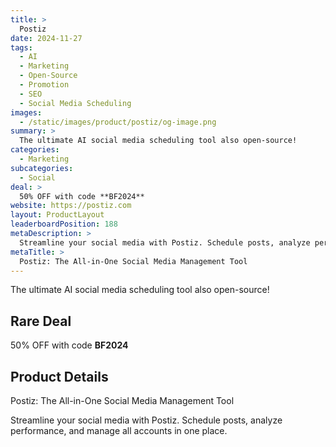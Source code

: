```yaml
---
title: >
  Postiz
date: 2024-11-27
tags:
  - AI
  - Marketing
  - Open-Source
  - Promotion
  - SEO
  - Social Media Scheduling
images:
  - /static/images/product/postiz/og-image.png
summary: >
  The ultimate AI social media scheduling tool also open-source!
categories:
  - Marketing
subcategories:
  - Social
deal: >
  50% OFF with code **BF2024**
website: https://postiz.com
layout: ProductLayout
leaderboardPosition: 188
metaDescription: >
  Streamline your social media with Postiz. Schedule posts, analyze performance, and manage all accounts in one place.
metaTitle: >
  Postiz: The All-in-One Social Media Management Tool
---
```

The ultimate AI social media scheduling tool also open-source!

## Rare Deal

50% OFF with code **BF2024**

## Product Details

Postiz: The All-in-One Social Media Management Tool

Streamline your social media with Postiz. Schedule posts, analyze performance, and manage all accounts in one place.
